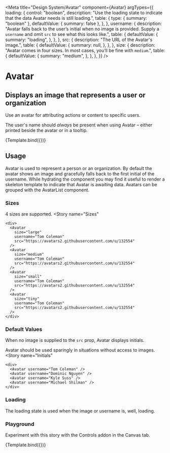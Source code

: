 

<Meta
  title="Design System/Avatar"
  component={Avatar}
  argTypes={{
    loading: {
      control: "boolean",
      description:
        "Use the loading state to indicate that the data Avatar needs is still loading.",
      table: {
        type: { summary: "boolean" },
        defaultValue: { summary: false },
      },
    },
    username: {
      description:
        "Avatar falls back to the user’s initial when no image is provided. Supply a `username` and omit `src` to see what this looks like.",
      table: {
        defaultValue: {
          summary: "loading",
        },
      },
    },
    src: {
      description: "The URL of the Avatar's image.",
      table: {
        defaultValue: {
          summary: null,
        },
      },
    },
    size: {
      description:
        "Avatar comes in four sizes. In most cases, you’ll be fine with `medium`.",
      table: {
        defaultValue: {
          summary: "medium",
        },
      },
    },
  }}
/>

# Avatar

## Displays an image that represents a user or organization

Use an avatar for attributing actions or content to specific users.

The user's name should _always_ be present when using Avatar – either printed beside the avatar or in a tooltip.


<Canvas>
  <Story
    name="Standard"
    args={{
      size: "large",
      username: "Tom Coleman",
      src: "https://avatars2.githubusercontent.com/u/132554",
    }}
  >
    {Template.bind({})}
  </Story>
</Canvas>

<ArgsTable story="Standard" />

## Usage

Avatar is used to represent a person or an organization. By default the avatar shows an image and gracefully falls back to the first initial of the username. While hydrating the component you may find it useful to render a skeleton template to indicate that Avatar is awaiting data. Avatars can be grouped with the AvatarList component.

### Sizes

4 sizes are supported.
<Canvas>
  <Story 
    name="Sizes"
  >
    <div>
      <Avatar
        size="large"
        username="Tom Coleman"
        src="https://avatars2.githubusercontent.com/u/132554"
      />
      <Avatar
        size="medium"
        username="Tom Coleman"
        src="https://avatars2.githubusercontent.com/u/132554"
      />
      <Avatar
        size="small"
        username="Tom Coleman"
        src="https://avatars2.githubusercontent.com/u/132554"
      />
      <Avatar
        size="tiny"
        username="Tom Coleman"
        src="https://avatars2.githubusercontent.com/u/132554"
      />
    </div>
  </Story>
</Canvas>

### Default Values

When no image is supplied to the `src` prop, Avatar displays initials.

Avatar should be used sparingly in situations without access to images.
<Canvas>
  <Story 
    name="Initials"
  >
    <div>
      <Avatar username="Tom Coleman" />
      <Avatar username="Dominic Nguyen" />
      <Avatar username="Kyle Suss" />
      <Avatar username="Michael Shilman" />
    </div>
  </Story>
</Canvas>

### Loading

The loading state is used when the image or username is, well, loading.

<Canvas>
  <Story 
    name="Loading"
  >
    <div>
      <Avatar size="large" loading />
      <Avatar size="medium" loading />
      <Avatar size="small" loading />
      <Avatar size="tiny" loading />
    </div>
  </Story>
</Canvas>

### Playground

Experiment with this story with the Controls addon in the Canvas tab.

<Canvas>
  <Story
    name="Controls"
    args={{
      loading: false,
      size: "tiny",
      username: "Dominic Nguyen",
      src: "https://avatars2.githubusercontent.com/u/263385",
    }}
  >
    {Template.bind({})}
  </Story>
</Canvas>

